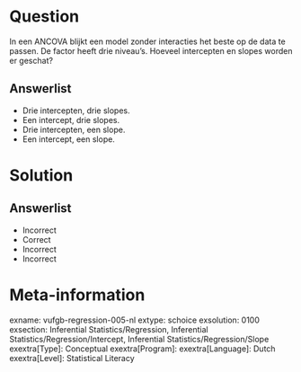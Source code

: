 Question
========
  
In een ANCOVA blijkt een model zonder interacties het beste op de data te passen. De factor heeft drie niveau’s. Hoeveel intercepten en slopes worden er geschat?
  
Answerlist
----------
* Drie intercepten, drie slopes.
* Een intercept, drie slopes.
* Drie intercepten, een slope.
* Een intercept, een slope.

Solution
========

Answerlist
----------
* Incorrect
* Correct
* Incorrect
* Incorrect

Meta-information
================
exname: vufgb-regression-005-nl
extype: schoice
exsolution: 0100
exsection: Inferential Statistics/Regression, Inferential Statistics/Regression/Intercept, Inferential Statistics/Regression/Slope
exextra[Type]: Conceptual
exextra[Program]: 
exextra[Language]: Dutch
exextra[Level]: Statistical Literacy
